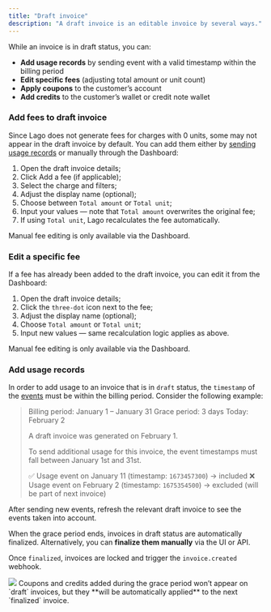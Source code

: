```yaml
---
title: "Draft invoice"
description: "A draft invoice is an editable invoice by several ways."
---
```


While an invoice is in draft status, you can:
- **Add usage records** by sending event with a valid timestamp within the billing period
- **Edit specific fees** (adjusting total amount or unit count)
- **Apply coupons** to the customer’s account
- **Add credits** to the customer’s wallet or credit note wallet


### Add fees to draft invoice

Since Lago does not generate fees for charges with 0 units, some may not appear in the draft invoice by default.
You can add them either by [sending usage records](../invoicing/grace-period#add-usage-records) or manually through the Dashboard:

1.	Open the draft invoice details;
2.	Click Add a fee (if applicable);
3.	Select the charge and filters;
4.	Adjust the display name (optional);
5.	Choose between `Total amount` or `Total unit`;
6.	Input your values — note that `Total amount` overwrites the original fee;
7.	If using `Total unit`, Lago recalculates the fee automatically.

Manual fee editing is only available via the Dashboard.


### Edit a specific fee
If a fee has already been added to the draft invoice, you can edit it from the Dashboard:

1.  Open the draft invoice details;
2.	Click the `three-dot` icon next to the fee;
3.	Adjust the display name (optional);
4.	Choose `Total amount` or `Total unit`;
5.	Input new values — same recalculation logic applies as above.

Manual fee editing is only available via the Dashboard.


### Add usage records
In order to add usage to an invoice that is in `draft` status, the `timestamp`
of the [events](/guide/events/ingesting-usage) must be
within the billing period. Consider the following example:

> Billing period: January 1 – January 31
> Grace period: 3 days
> Today: February 2
>
> A draft invoice was generated on February 1.
>
> To send additional usage for this invoice, the event timestamps must fall between January 1st and 31st.
>
> ✅ Usage event on January 11 (timestamp: `1673457300`) → included
> ❌ Usage event on February 2 (timestamp: `1675354500`) → excluded (will be part of next invoice)

After sending new events, refresh the relevant draft invoice to see the events taken into account.


When the grace period ends, invoices in draft status are automatically finalized.
Alternatively, you can **finalize them manually** via the UI or API.

Once `finalized`, invoices are locked and trigger the `invoice.created` webhook.

<Frame caption="Draft invoice in the Lago app">
  <img src="/guide/invoicing/images/grace-period-draft-invoice-0a9ccbd1d7dc1b87faeb5a44abf484e1.png" />
</Frame>

<Info>
	Coupons and credits added during the grace period won’t appear on `draft` invoices, but they **will be automatically applied** to the next `finalized` invoice.
</Info>